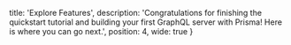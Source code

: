 
  title: 'Explore Features',
  description: 'Congratulations for finishing the quickstart tutorial and building your first GraphQL server with Prisma! Here is where you can go next.',
  position: 4,
  wide: true
}

<Row>
  <LinkBox
    title="Understand Prisma"
    description="Learn Prisma’s most important concepts and how everything fits together.">
    <RowLink
      text="Prisma Intro: What, Why & How"
      href="/understand-prisma/prisma-introduction-what-why-how-j9ff/" />
    <RowLink
      text="Basics: Datamodel, Prisma Client & Server"
      href="/understand-prisma/prisma-basics-datamodel-client-and-server-fgz4/" />
    <RowLink
      text="Prisma under the Hood"
      href="/understand-prisma/how-prisma-works-under-the-hood-j8ff/" />
  </LinkBox>

  <LinkBox
    title="Develop Prisma service"
    description="Prisma services map your database to GraphQL. Learn how to build them.">
    <RowLink
      text="prisma.yml"
      href="/prisma-cli-and-configuration/prisma-yml-5cy7/" />
    <RowLink
      text="Data Model"
      href="/data-model-and-migrations/data-model-knul/" />
    <RowLink
      text="Using the Prisma CLI"
      href="/prisma-cli-and-configuration/using-the-prisma-cli-alx4/" />
    <RowLink
      text="CLI Command Reference"
      href="/prisma-cli-and-configuration/cli-command-reference-xcv9/" />
  </LinkBox>
</Row>

<Row>
  <LinkBox
    title="Use Prisma API"
    description="Learn everything you need to know for consuming your services’ Prisma APIs.">
    <RowLink
      text="Using the Prisma API"
      href="/prisma-graphql-api/usage/using-the-prisma-api-nms2/" />
    <RowLink
      text="Prisma Client"
      href="/use-prisma-api/prisma-client/" />
    <RowLink
      text="Authentication"
      href="/prisma-graphql-api/reference/authentication-ghd4/" />
    <RowLink
      text="API Concepts"
      href="/prisma-graphql-api/reference/concepts-vw4d/" />
  </LinkBox>

  <LinkBox
    title="Run Prisma server"
    description="Learn how to run and maintain your Prisma servers so you can host services.">
    <RowLink
      text="Local Prisma Setup"
      href="/run-prisma-server/local-prisma-setup-je3i/" />
    <RowLink
      text="Authentication & Security"
      href="/run-prisma-server/authentication-and-security-kke4/" />
    <RowLink
      text="Demo Servers (Prisma Cloud)"
      href="/run-prisma-server/demo-servers-prisma-cloud-jfr3/" />
    <RowLink
      text="Database Connector"
      href="/run-prisma-server/database-connector-MYSQL-jgfs/" />
  </LinkBox>
</Row>